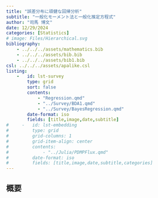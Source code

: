 ```yaml
---
title: "誤差分布に頑健な回帰分析"
subtitle: "一般化モーメント法と一般化推定方程式"
author: "司馬 博文"
date: 12/29/2024
categories: [Statistics]
# image: Files/Hierarchical.svg
bibliography: 
    - ../../../assets/mathematics.bib
    - ../../../assets/bib.bib
    - ../../../assets/bib1.bib
csl: ../../../assets/apalike.csl
listing: 
    -   id: lst-survey
        type: grid
        sort: false
        contents:
            - "Regression.qmd"
            - "../Survey/BDA1.qmd"
            - "../Survey/BayesRegression.qmd"
        date-format: iso
        fields: [title,image,date,subtitle]
#     -   id: lst-embedding
#         type: grid
#         grid-columns: 1
#         grid-item-align: center
#         contents:
#             - "../Julia/PDMPFlux.qmd"
#         date-format: iso
#         fields: [title,image,date,subtitle,categories]
---
```


## 概要

::: {#lst-survey}
:::